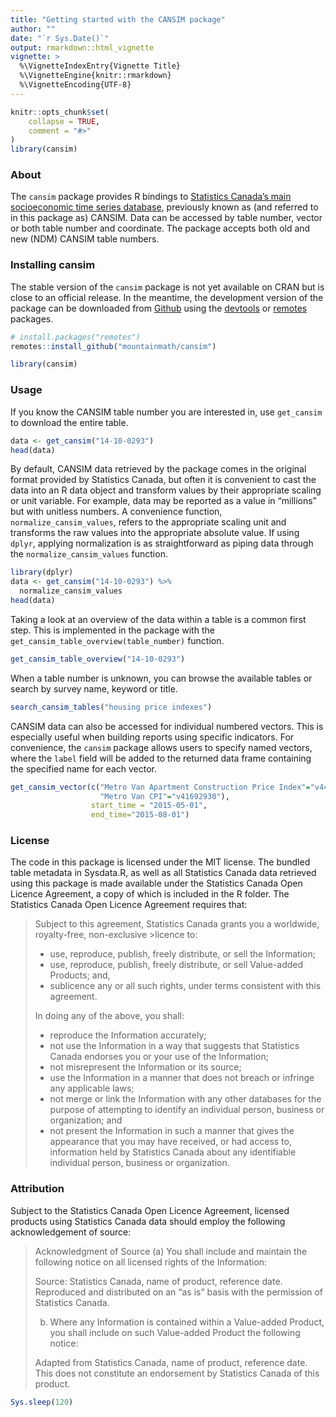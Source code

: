 ```yaml
---
title: "Getting started with the CANSIM package"
author: ""
date: "`r Sys.Date()`"
output: rmarkdown::html_vignette
vignette: >
  %\VignetteIndexEntry{Vignette Title}
  %\VignetteEngine{knitr::rmarkdown}
  %\VignetteEncoding{UTF-8}
---
```


```r
knitr::opts_chunk$set(
	collapse = TRUE,
	comment = "#>"
)
library(cansim)
```

### About

The `cansim` package provides R bindings to [Statistics Canada’s main socioeconomic time series database](https://www150.statcan.gc.ca/n1/en/type/data), previously known as (and referred to in this package as) CANSIM. Data can be accessed by table number, vector or both table number and coordinate. The package accepts both old and new (NDM) CANSIM table numbers.

### Installing cansim

The stable version of the `cansim` package is not yet available on CRAN but is close to an official release. In the meantime, the development version of the package can be downloaded from [Github](https://github.com/mountainMath/cansim) using the [devtools](https://cran.r-project.org/package=devtools) or [remotes](https://cran.r-project.org/package=remotes) packages.
```r
# install.packages("remotes")
remotes::install_github("mountainmath/cansim")

library(cansim)
```

### Usage

If you know the CANSIM table number you are interested in, use `get_cansim` to download the entire table.
```r
data <- get_cansim("14-10-0293")
head(data)
```
By default, CANSIM data retrieved by the package comes in the original format provided by Statistics Canada, but often it is convenient to cast the data into an R data object and transform values by their appropriate scaling or unit variable. For example, data may be reported as a value in "millions" but with unitless numbers. A convenience function, `normalize_cansim_values`, refers to the appropriate scaling unit and transforms the raw values into the appropriate absolute value. If using `dplyr`, applying normalization is as straightforward as piping data through the `normalize_cansim_values` function.
```r
library(dplyr)
data <- get_cansim("14-10-0293") %>% 
  normalize_cansim_values
head(data)
```
Taking a look at an overview of the data within a table is a common first step. This is implemented in the package with the `get_cansim_table_overview(table_number)` function. 
```r
get_cansim_table_overview("14-10-0293")
```
When a table number is unknown, you can browse the available tables or search by survey name, keyword or title.
```r
search_cansim_tables("housing price indexes")
```
CANSIM data can also be accessed for individual numbered vectors. This is especially useful when building reports using specific indicators. For convenience, the `cansim` package allows users to specify named vectors, where the `label` field will be added to the returned data frame containing the specified name for each vector.
```r
get_cansim_vector(c("Metro Van Apartment Construction Price Index"="v44176267",
                    "Metro Van CPI"="v41692930"),
                  start_time = "2015-05-01",
                  end_time="2015-08-01")
```

### License

The code in this package is licensed under the MIT license. The bundled table metadata in Sysdata.R, as well as all Statistics Canada data retrieved using this package is made available under the Statistics Canada Open Licence Agreement, a copy of which is included in the R folder. The Statistics Canada Open Licence Agreement requires that: 

> Subject to this agreement, Statistics Canada grants you a worldwide, royalty-free, non-exclusive >licence to:
> 
> * use, reproduce, publish, freely distribute, or sell the Information;
> * use, reproduce, publish, freely distribute, or sell Value-added Products; and,
> * sublicence any or all such rights, under terms consistent with this agreement.
> 
> In doing any of the above, you shall:
> 
> * reproduce the Information accurately;
> * not use the Information in a way that suggests that Statistics Canada endorses you or your use of the Information;
> * not misrepresent the Information or its source;
> * use the Information in a manner that does not breach or infringe any applicable laws;
> * not merge or link the Information with any other databases for the purpose of attempting to identify an individual person, business or organization; and
> * not present the Information in such a manner that gives the appearance that you may have received, or had access to, information held by Statistics Canada about any identifiable individual person, business or organization.

### Attribution

Subject to the Statistics Canada Open Licence Agreement, licensed products using Statistics Canada data should employ the following acknowledgement of source:

> Acknowledgment of Source
> (a) You shall include and maintain the following notice on all licensed rights of the Information:
>
> Source: Statistics Canada, name of product, reference date. Reproduced and distributed on an "as is" basis with the permission of Statistics Canada.
> 
> (b) Where any Information is contained within a Value-added Product, you shall include on such Value-added Product the following notice:
> 
> Adapted from Statistics Canada, name of product, reference date. This does not constitute an endorsement by Statistics Canada of this product.


```r
Sys.sleep(120)
```

